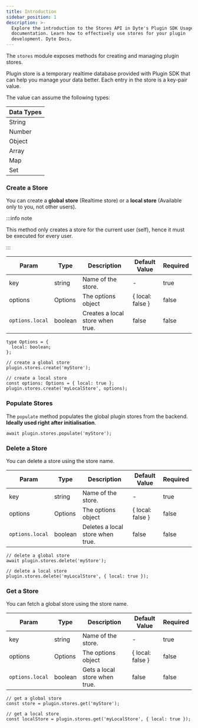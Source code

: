```yaml
---
title: Introduction
sidebar_position: 1
description: >-
  Explore the introduction to the Stores API in Dyte's Plugin SDK Usage
  documentation. Learn how to effectively use stores for your plugin
  development. Dyte Docs.
---
```


The `stores` module exposes methods for creating and managing plugin stores.

Plugin store is a temporary realtime database provided with Plugin SDK that can
help you manage your data better. Each entry in the store is a key-pair value.

The value can assume the following types:

| **Data Types** |
| -------------- |
| String         |
| Number         |
| Object         |
| Array          |
| Map            |
| Set            |

### Create a Store

You can create a **global store** (Realtime store) or a **local store**
(Available only to you, not other users).

:::info note

This method only creates a store for the current user (self), hence it must be
executed for every user.

:::

| Param           | Type    | Description                      | Default Value    | Required |
| --------------- | ------- | -------------------------------- | ---------------- | -------- |
| key             | string  | Name of the store.               | -                | true     |
| options         | Options | The options object               | { local: false } | false    |
| `options.local` | boolean | Creates a local store when true. | false            | false    |

```tsx
type Options = {
  local: boolean;
};
```

```tsx
// create a global store
plugin.stores.create('myStore');

// create a local store
const options: Options = { local: true };
plugin.stores.create('myLocalStore', options);
```

### Populate Stores

The `populate` method populates the global plugin stores from the backend.
**Ideally used right after initialisation**.

```tsx
await plugin.stores.populate('myStore');
```

### Delete a Store

You can delete a store using the store name.

| Param           | Type    | Description                      | Default Value    | Required |
| --------------- | ------- | -------------------------------- | ---------------- | -------- |
| key             | string  | Name of the store.               | -                | true     |
| options         | Options | The options object               | { local: false } | false    |
| `options.local` | boolean | Deletes a local store when true. | false            | false    |

```tsx
// delete a global store
await plugin.stores.delete('myStore');

// delete a local store
plugin.stores.delete('myLocalStore', { local: true });
```

### Get a Store

You can fetch a global store using the store name.

| Param           | Type    | Description                   | Default Value    | Required |
| --------------- | ------- | ----------------------------- | ---------------- | -------- |
| key             | string  | Name of the store.            | -                | true     |
| options         | Options | The options object            | { local: false } | false    |
| `options.local` | boolean | Gets a local store when true. | false            | false    |

```tsx
// get a global store
const store = plugin.stores.get('myStore');

// get a local store
const localStore = plugin.stores.get('myLocalStore', { local: true });
```

<head>
  <title>Plugin SDK Introduction</title>
</head>
